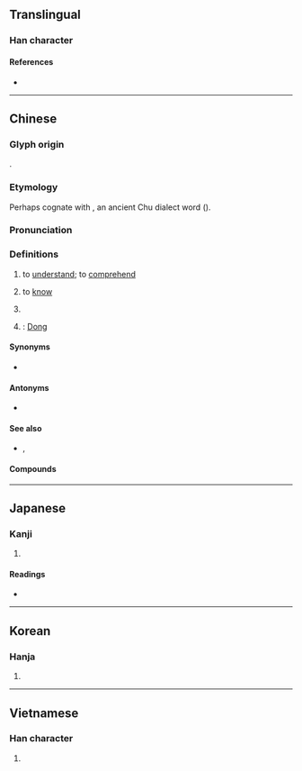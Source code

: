 {{character info}}
==Translingual==
{{stroke order|strokes=16}}

===Han character===
{{Han char|rn=61|rad=心|as=13|sn=16|four=94014|canj=PTHG|ids=⿰忄董}}

====References====
* {{Han ref|kx=0405.120|dkj=11320|dj=0745.220|hdz=42353.060|uh=61C2|ud=25026|bh=C0B4|bd=49332}}

----

==Chinese==
{{zh-forms|ss=㤏}}

===Glyph origin===
{{Han etym}}
{{Han compound|心|董|ls=psc|c1=s|c2=p|t1=heart}}.

===Etymology===
Perhaps cognate with {{och-l|黨|to know|id=1}}, an ancient Chu dialect word ({{zh-ref|Schuessler, 2007}}).

===Pronunciation===
{{zh-pron
|m=dǒng
|m-s=dong3
|dg=дун2
|c=dung2
|c-t=uung2
|g=dung3
|h=pfs=túng;gd=dung3
|j=dung2
|mb=dǒng
|md=dūng
|mn=tóng/zz,tw:táng
|mn_note=Zhangzhou, Taiwan: tóng - literary; táng - vernacular (limited, e.g. {{zh-l|*懂嚇}})
|mn-t=dong2
|w=2ton
|x=dong3
|mc=y
|oc=y
|ma=y
|cat=v,pn
}}

===Definitions===
{{zh-hanzi}}

# to [[understand]]; to [[comprehend]]
#: {{zh-x|我 懂 了。|I see.}}
#: {{zh-x|懂 禮貌|to understand good manners}}
#: {{zh-x|他 的 話 我 聽懂 了。|I understand what he said.}}
#: {{zh-x|你 懂 英語 嗎？|Do you understand English?}}
# {{lb|zh|Singapore}} to [[know]]
#: {{zh-x|你 這 暑假{jià} 準備 幹什麼？我 不 懂。|What are you doing this summer? I don't know.}}
# {{zh-used in|懵懂|[[confused]]}}
# {{surname|zh}}: [[Dong]]

====Synonyms====
* {{s|to understand}}
{{zh-syn-saurus|了解}}

====Antonyms====
* {{s|to understand}}
{{zh-ant-saurus|了解}}

====See also====
* {{q|Cantonese}} {{zh-l|識|tr=-}}, {{zh-l|明|tr=-}}

====Compounds====
{{zh-der|聽懂|看懂|不懂|不懂事|似懂非懂|痴呆懵懂|懵懂|懂行|懵裡懵懂|搞不懂|瞢懂|懵懵懂懂|懂眼|懵懂痴呆|懞懂|懂得|淺顯易懂|略懂|懂事|搞懂}}

{{zh-cat|Beginning|Thinking}}

----

==Japanese==

===Kanji===
{{ja-kanji|grade=|rs=心13}}

# {{rfdef|ja|sort=心13}}

====Readings====
* {{ja-readings
|goon=つう
|kanon=とう
|kun=みだ-れる
}}

----

==Korean==

===Hanja===
{{ko-hanja|심란하다|심란할|동}}

# {{rfdef|ko|sort=心13}}

----

==Vietnamese==

===Han character===
{{vi-readings|reading=đổng, đỏng|rs=心13}}

# {{rfdef|vi}}